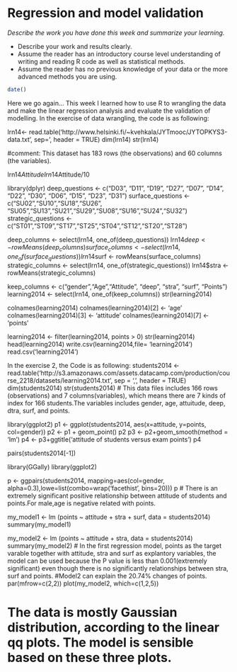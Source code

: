 # Regression and model validation

*Describe the work you have done this week and summarize your learning.*

- Describe your work and results clearly. 
- Assume the reader has an introductory course level understanding of writing and reading R code as well as statistical methods.
- Assume the reader has no previous knowledge of your data or the more advanced methods you are using.

```r
date()
```

Here we go again...
This week I learned how to use R to wrangling the data and make the linear regression analysis and evaluate the validation of modelling.
In the exercise of data wrangling, the code is as following:

lrn14<- read.table('http://www.helsinki.fi/~kvehkala/JYTmooc/JYTOPKYS3-data.txt', sep='\t', header = TRUE)
dim(lrn14)
str(lrn14)

#comment: This dataset has 183 rows (the observations) and 60 columns (the variables).

lrn14$Attitude
lrn14$Attitude/10

library(dplyr)
deep_questions <- c("D03", "D11", "D19", "D27", "D07", "D14", "D22", "D30", "D06",  "D15", "D23", "D31")
surface_questions <- c("SU02","SU10","SU18","SU26", "SU05","SU13","SU21","SU29","SU08","SU16","SU24","SU32")
strategic_questions <- c("ST01","ST09","ST17","ST25","ST04","ST12","ST20","ST28")

deep_columns <- select(lrn14, one_of(deep_questions))
lrn14$deep <- rowMeans(deep_columns)
surface_columns <- select(lrn14, one_of(surface_questions))
lrn14$surf <- rowMeans(surface_columns)
strategic_columns <- select(lrn14, one_of(strategic_questions))
lrn14$stra <- rowMeans(strategic_columns)

keep_columns <- c("gender","Age","Attitude", "deep", "stra", "surf", "Points")
learning2014 <- select(lrn14, one_of(keep_columns))
str(learning2014)

colnames(learning2014)
colnames(learning2014)[2] <- 'age'
colnames(learning2014)[3] <- 'attitude'
colnames(learning2014)[7] <- 'points'

learning2014 <- filter(learning2014, points > 0)
str(learning2014)
head(learning2014)
write.csv(learning2014,file= 'learning2014')
read.csv('learning2014')

In the exercise 2, the Code is as following:
students2014 <- read.table('http://s3.amazonaws.com/assets.datacamp.com/production/course_2218/datasets/learning2014.txt', sep = ',', header = TRUE)
dim(students2014)
str(students2014)
# This data files includes 166 rows (observations) and 7 columns(variables), which means there are 7 kinds of index for 166 students.The variables includes gender, age, attuitude, deep, dtra, surf, and points.

library(ggplot2)
p1 <- ggplot(students2014, aes(x=attitude, y=points, col=gender))
p2 <- p1 + geom_point()
p2
p3 <- p2+geom_smooth(method = 'lm')
p4 <- p3+ggtitle('attitude of students versus exam points')
p4

pairs(students2014[-1])

library(GGally)
library(ggplot2)

p <- ggpairs(students2014, mapping=aes(col=gender, alpha=0.3),lowe=list(combo=wrap('facethist', bins=20)))
p
# There is an extremely significant positive relationship between attitude of students and points.For male,age is negative related with points.


my_model1 <- lm (points ~ attitude + stra + surf, data = students2014)
summary(my_model1)

my_model2 <- lm (points ~ attitude + stra, data = students2014)
summary(my_model2)
# In the first regression model, points as the target varable together with attitude, stra and surf as explantory variables, the model can be used because the P value is less than 0.001(extremely significant) even though there is no significantly relationships between stra, surf and points.
#Model2 can explain the 20.74% changes of points.
par(mfrow=c(2,2))
plot(my_model2, which=c(1,2,5))

# The data is mostly Gaussian distribution, according to the linear qq plots. The model is sensible based on these three plots.

